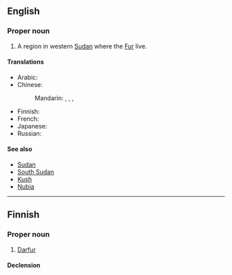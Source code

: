 ==English==
{{wikipedia}}

===Proper noun===
{{en-proper noun}}

# A region in western [[Sudan]] where the [[Fur]] live.

====Translations====
{{trans-top|region in western Sudan where the Fur live}}
* Arabic: {{t|ar|دَار فُور|f}}
* Chinese:
*: Mandarin: {{t+|cmn|達爾富爾|sc=Hani}}, {{t+|cmn|达尔富尔|tr=Dá'ěrfù'ěr|sc=Hani}}, {{t|cmn|達佛|sc=Hani}}, {{t|cmn|达佛|tr=Dáfó|sc=Hani}}
{{trans-mid}}
* Finnish: {{t|fi|Darfur}}
* French: {{t+|fr|Darfour|m}}
* Japanese: {{t|ja|ダルフール|tr=Darufūru|sc=Jpan}}
* Russian: {{t+|ru|Дарфу́р|m}}
{{trans-bottom}}

====See also====
* [[Sudan]]
* [[South Sudan]]
* [[Kush]]
* [[Nubia]]

----

==Finnish==

===Proper noun===
{{fi-proper noun}}

# [[Darfur#English|Darfur]]

====Declension====
{{fi-decl-risti|n=sg|Darfur|||a|i=0}}